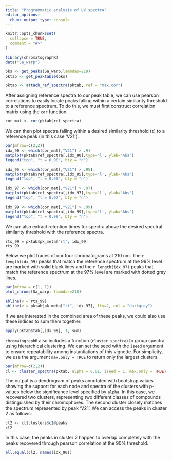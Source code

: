```yaml
---
title: "Programmatic analysis of UV spectra"
editor_options: 
  chunk_output_type: console
---
```


```r
knitr::opts_chunk$set(
  collapse = TRUE,
  comment = "#>"
)
```

```r
library(chromatographR)
data("Sa_warp")
```


```r
pks <- get_peaks(Sa_warp,lambdas=210)
pktab <- get_peaktable(pks)
```

```r
pktab <- attach_ref_spectra(pktab, ref = "max.cor")
```

After assigning reference spectra to our peak table, we can use pearson correlations to easily locate peaks falling within a certain similarity threshold to a reference spectrum. To do this, we must first construct correlation matrix using the `cor` function.

```r
cor_mat <- cor(pktab$ref_spectra)
```

We can then plot spectra falling within a desired similarity threshold (`t`) to a reference peak (in this case 'V21').

```r
par(mfrow=c(2,2))
idx_90 <- which(cor_mat[,"V21"] > .9)
matplot(pktab$ref_spectra[,idx_90],type='l', ylab="Abs")
legend("top", "t = 0.90", bty = "n")

idx_95 <- which(cor_mat[,"V21"] > .95)
matplot(pktab$ref_spectra[,idx_95],type='l', ylab="Abs")
legend("top", "t = 0.95", bty = "n")

idx_97 <- which(cor_mat[,"V21"] > .97)
matplot(pktab$ref_spectra[,idx_97],type='l', ylab="Abs")
legend("top", "t = 0.97", bty = "n")

idx_99 <- which(cor_mat[,"V21"] > .99)
matplot(pktab$ref_spectra[,idx_99],type='l', ylab="Abs")
legend("top", "t = 0.99", bty = "n")
```

We can also extract retention times for spectra above the desired spectral similarity threshold with the reference spectra.

```r
rts_99 = pktab$pk_meta["rt", idx_99]
rts_99
```

Below we plot traces of our four chromatograms at 210 nm. The `r length(idx_99)` peaks that match the reference spectrum at the 99% level are marked with solid black lines and the `r length(idx_97)` peaks that match the reference spectrum at the 97% level are marked with dotted gray lines.

```r
par(mfrow = c(1, 1))
plot_chroms(Sa_warp, lambdas=210)

abline(v = rts_99)
abline(v = pktab$pk_meta["rt", idx_97], lty=2, col = "darkgray")
```

If we are interested in the combined area of these peaks, we could also use these indices to sum them together.

```r
apply(pktab$tab[,idx_99], 1, sum)
```

`chromatographR` also includes a function (`cluster_spectra`) to group spectra using hierarchical clustering. We can set the seed with the `iseed` argument to ensure repeatability among instantiations of this vignette. For simplicity, we use the argument `max.only = TRUE` to return only the largest clusters.

```r
par(mfrow=c(2,2))
cl <- cluster_spectra(pktab, alpha = 0.01, iseed = 1, max.only = TRUE)
```

The output is a dendrogram of peaks annotated with bootstrap values showing the support for each node and spectra of the clusters with p-values below the significance level specified by `alpha`. In this case, we recovered two clusters, representing two different classes of compounds distinguished by their chromophores. The second cluster closely matches the spectrum represented by peak 'V21'. We can access the peaks in cluster 2 as follows:

```r
cl2 <- cl$clusters$c2@peaks
cl2
```

In this case, the peaks in cluster 2 happen to overlap completely with the peaks recovered through pearson correlation at the 90% threshold.

```r
all.equal(cl2, names(idx_90))
```
